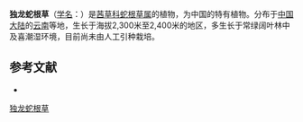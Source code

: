 {{Speciesbox
| name = 独龙蛇根草
| status = 
| status_system = 
| image =
| genus = Ophiorrhiza
| species = dulongensis
| authority = H. S. Lo
}}

'''独龙蛇根草'''（[[学名|学名]]：{{lang|la|''Ophiorrhiza dulongensis''}}）是[[茜草科|茜草科]][[蛇根草属|蛇根草属]]的植物，为中国的特有植物。分布于[[中国大陆|中国大陆]]的[[云南|云南]]等地，生长于海拔2,300米至2,400米的地区，多生长于常绿阔叶林中及喜潮湿环境，目前尚未由人工引种栽培。

== 参考文献 ==
<div class="references-small">
* {{cite web| url =http://www.bioinfo.cn/db05/KmzwSpecies.php?action=view&id=19958| title =独龙蛇根草| work =《中国高等植物数据库全库》| publisher =中国科学院微生物研究所| author =昆明植物研究所| accessdate =2009-02-25| deadurl =yes| archiveurl =https://web.archive.org/web/20160305100759/http://www.bioinfo.cn/db05/KmzwSpecies.php?action=view&id=19958| archivedate =2016-03-05}}
</div>
{{Taxonbar|from=Q15230746}}

[[Category:蛇根草属|独龙蛇根草]]


{{植物小作品}}